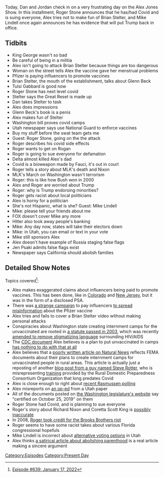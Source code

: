 {{DEFAULTSORT:
    #_EPISODE_0639:January 17, 2022
}}{{Episode
    | title           = January 17, 2022
    | caption         = Listen to this episode on [https://knowledgefight.libsyn.com/639-january-17-2022 Libsyn] [https://open.spotify.com/episode/68Bjb2a9OUJvq0JMIqtJtm Spotify], Read the [[Transcript/639: January 17, 2022|Unofficial Transcript]]
    | episodeNumber   = 639
    | length          = 02:01:09
    | airDate         = January 21, 2022
    | coverageDate    = January 17, 2022
    | episodeType     = [[:Category:Present Day|Present Day]]
    | appearance      = [[Brian Stelter]], [[Glenn Beck]], [[Tulsi Gabbard]], [[Roger Stone]], [[Joe Rogan]], [[Anthony Fauci]], [[Martin Luther King Jr]], [[Richard Nixon]], [[Mike Lindell]], [[Jen Psaki]]
    | oocDrop         = Gwe-gwe, binky, and baba
    | previousEpisode = [[638: See You At The Cross-Rhodes]]
    | nextEpisode     = [[640: January 22, 2022]]
}}

{{Stub}}

Today, Dan and Jordan check in on a very frustrating day on the Alex Jones Show.  In this installment, Roger Stone announces that he has/had Covid and is suing everyone, Alex tries not to make fun of Brian Stelter, and Mike Lindell once again announces he has evidence that will put Trump back in office.

==Tidbits==

*King George wasn't so bad
*Be careful of being in a militia
*Alex isn't going to attack Brian Stelter because things are too dangerous
*Woman on the street tells Alex the vaccine gave her menstrual problems
*Pfizer is paying influencers to promote vaccines
*Brian Stelter, the mouth of the establishment, talks about Glenn Beck
*Tulsi Gabbard is good now
*Roger Stone has next level covid
*Stelter says the Great Reset is made up
*Dan takes Stelter to task
*Alex does impressions
*Glenn Beck's book is a penis
*Alex makes fun of Stelter
*Washington bill proves covid camps
*Utah newspaper says use National Guard to enforce vaccines
*Buy my stuff before the swat team gets me
*Guest: Roger Stone, going on the the attack
*Roger describes his covid side effects
*Roger wants to get on Rogan
*Roger is going to sue everyone for defamation
*Delta almost killed Alex's dad
*Covid is a bioweapon made by Fauci, it's out in court
*Roger tells a story about MLK's death and Nixon
*MLK's March on Washington wasn't terrorism
*Roger: this is like how Bush won in 2000
*Alex and Roger are worried about Trump
*Roger: why is Trump endorsing minorities?
*Roger gets racist about local politicians
*Alex is horny for a politician
*She's not Hispanic, what is she? Guest: Mike Lindell
*Mike: please tell your friends about me
*FOX doesn't cover Mike any more
*Hitler also took away people's banking
*Mike: Any day now, states will take their electors down
*Mike: in Utah, you can email or text in your vote
*Mike still sponsors Alex
*Alex doesn't have example of Russia staging false flags
*Jen Psaki admits false flags exist
*Newspaper says California should abolish families

==Detailed Show Notes==

Topics covered<ref>[https://knowledgefight.com/research/2022/1/20/episode-639-january-17-2022 Episode #639: January 17, 2022]</ref>:

*Alex makes exaggerated claims about influencers being paid to promote vaccines. This has been done, like in [https://www.documentcloud.org/documents/21014896-cdphe-vaccine-campaign-comms-plan Colorado] and [https://www.cnn.com/2020/12/13/us/covid-influencer-instagram-tiktok-new-jersey-vaccine-trnd/index.html New Jersey], but it was in the form of a disclosed PSA.
*There was [https://www.nytimes.com/2021/05/26/business/pfizer-vaccine-disinformation-influeners.html a strange campaign] to pay influencers [https://www.washingtonpost.com/world/2021/08/11/facebook-russia-disformation-covid-vaccine/ to spread misinformation] about the Pfizer vaccine
*Alex tries and fails to cover a Brian Stelter video without making personal attacks
*Conspiracies about Washington state creating internment camps for the unvaccinated are rooted in [https://app.leg.wa.gov/WAC/default.aspx?cite=246-100-040&pdf=true a statute passed in 2003], which was recently [https://www.nbcrightnow.com/news/wa-board-of-health-did-not-enact-covid-internment-camps-or-vaccine-mandate-for-students/article_b986f0ec-740c-11ec-8bf4-dff54e0fb521.html amended to remove stigmatizing language] surrounding HIV/AIDS
*The [https://www.cdc.gov/coronavirus/2019-ncov/global-covid-19/shielding-approach-humanitarian.html CDC document] Alex believes is a plan to put unvaccinated in camps [https://www.factcheck.org/2021/08/scicheck-cdc-document-discusses-strategy-to-protect-displaced-people-from-covid-19/ has nothing to do with that at all]
*Alex believes that a [https://www.naturalnews.com/2021-08-19-fema-documents-isolation-quarantine-round-up-dissenters.html poorly written article on Natural News] reflects FEMA documents about their plans to create internment camps for unvaccinated people in rural areas. This article is actually just a reposting of another [https://steverotter.com/concentration-camps-for-the-unvaccinated/ blog post from a guy named Steve Rotter], who is misrepresenting [https://www.ok.gov/homeland/courses/documents/1505/MGT%20433-PER%20308%20Registration%20Flyer%20-%20Goldsby,%20OK_03-23-16.pdf training] provided by the Rural Domestic Preparedness Consortium Organization that long predates Covid
*Alex is close enough to right about [https://www.rasmussenreports.com/public_content/politics/partner_surveys/jan_2022/crosstabs_heartland_covid_january_5_2022 recent Rasmussen polling]
*Alex misreports on [https://www.sltrib.com/opinion/editorial/2022/01/15/utah-leaders-have/ an op-ed] from a Utah paper
*All of the documents posted on [https://app.leg.wa.gov/WAC/default.aspx the Washington legislature's website] say "certified on October 25, 2019" on them
*Roger Stone had Covid, and is planning to sue everyone
*Roger's story about Richard Nixon and Coretta Scott King is [https://ibw21.org/commentary/richard-nixons-secret-visit-with-coretta-scott-king/ possibly inaccurate]
*In 2008, [https://www.newyorker.com/magazine/2008/06/02/the-dirty-trickster Roger took credit for the Brooks Brothers riot]
*Roger seems to have some racist takes about various Florida congressional hopefuls
*Mike Lindell is incorrect about [https://www.deseret.com/utah/2020/11/20/21587694/vote-by-cellphone-pilot-legislature-blockchain-voatz-election-security-cryptocurrency-smartphone alternative voting options] in Utah
*Alex thinks [https://www.vcstar.com/story/opinion/columnists/2022/01/13/column-california-should-abolish-parenthood-name-equity/6513756001/ a satirical article about abolishing parenthood] is a real article making a sincere argument

[[Category:Episodes]]
[[Category:Present Day]]
